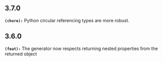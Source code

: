 ## 3.7.0
**`(chore):`** Python circular referencing types are more robust.

## 3.6.0
**`(feat):`** The generator now respects returning nested properties from the returned object

